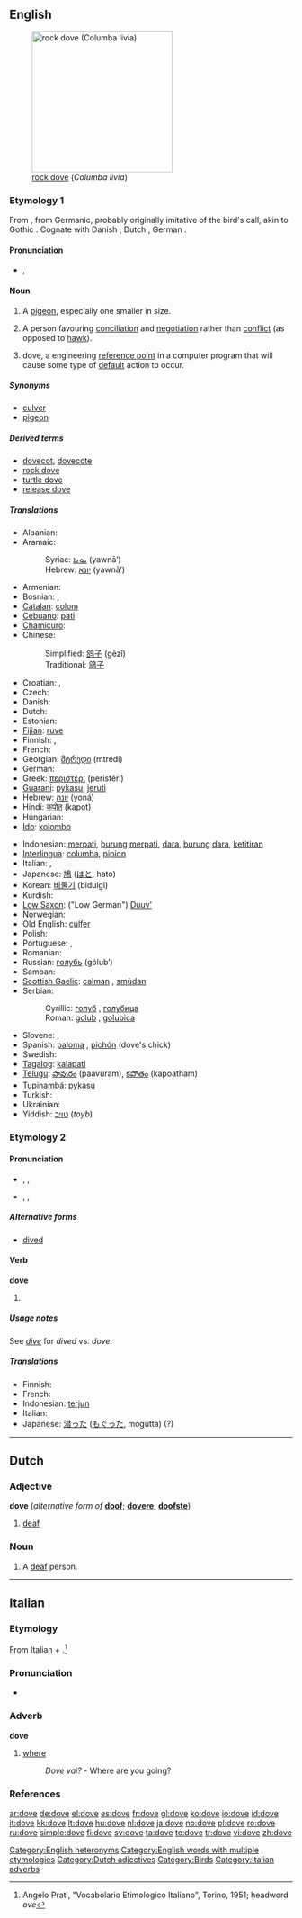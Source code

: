 {{also|Dove|dov'è|dové}}
==English==

{{wikipedia}}
[[Image:Pigion052006.JPG|thumb|right|250px|[[rock dove]] (''Columba livia'')]]

===Etymology 1===
From {{etyl|non}} ''{{term|dúfa|lang=non}}'', from Germanic, probably originally imitative of the bird's call, akin to Gothic {{term|𐌳𐌿𐌱𐍉|tr=dubo|sc=Goth|lang=got}}. Cognate with Danish {{term|due|lang=da}}, Dutch ''{{term|duif|lang=nl}}'', German ''{{term|Taube|lang=de}}''.

====Pronunciation====
* {{IPA|/dʌv/}}, {{SAMPA|/dVv/}}
*: {{rhymes|ʌv}}
*: {{audio|en-us-dove-noun.ogg|Audio (US), noun}}

====Noun====
{{en-noun}}

# A [[pigeon]], especially one smaller in size.
# {{politics}} A person favouring [[conciliation]] and [[negotiation]] rather than [[conflict]] (as opposed to [[hawk]]).
# {{engineering}} dove, a engineering [[reference point]] in a computer program that will cause some type of [[default]] action to occur.

=====Synonyms=====
* [[culver]]
* [[pigeon]]

=====Derived terms=====
* [[dovecot]], [[dovecote]]
* [[rock dove]]
* [[turtle dove]]
* [[release dove]]

=====Translations=====
{{trans-top|bird}}
* Albanian: {{t-|sq|pëllumb|m|xs=Albanian}}
* Aramaic:
*: Syriac: [[ܝܘܢܐ]] (yawnā’) {{c}}
*: Hebrew: [[יונא]] (yawnā’) {{c}}
* Armenian: {{t+|hy|աղավնի|tr=aġavni|sc=Armn|xs=Armenian}}
* Bosnian: {{t-|bs|golub|m}}, {{t-|bs|golubica|f}}
* [[Catalan]]: [[colom]] {{m}}
* [[Cebuano]]: [[pati]]
* [[Chamicuro]]: {{tø|ccc|pujtuku}}
* Chinese:
*: Simplified: [[鸽子]] (gēzǐ)
*: Traditional: [[鴿子]]
* Croatian: {{t-|hr|golub|m}}, {{t-|hr|golubica|f}}
* Czech: {{t-|cs|holub|m}}
* Danish: {{t-|da|due|c}}
* Dutch: {{t+|nl|duif|f}}
* Estonian: {{t-|et|tuvi}}
* [[Fijian]]: [[ruve]]
* Finnish: {{t+|fi|kyyhky}}, {{t+|fi|pulu}}
* French: {{t+|fr|colombe|f}}
* Georgian: [[მტრედი]] (mtredi)
* German: {{t+|de|Taube|f}}
* Greek: [[περιστέρι]] {{n}} (peristéri)
* [[Guaraní]]: [[pykasu]], [[jeruti]]
* Hebrew: [[יונה]] (yoná) {{f}}
* Hindi: [[कपोत]] (kapot)
* Hungarian: {{t+|hu|galamb}}
* [[Ido]]: [[kolombo]]
{{trans-mid}}
* Indonesian: [[merpati]], [[burung]] [[merpati]], [[dara]], [[burung]] [[dara]], [[ketitiran]]
* [[Interlingua]]: [[columba]], [[pipion]]
* Italian: {{t+|it|colomba|f}}, {{t+|it|piccione|m}}
* Japanese: [[鳩]] ([[はと]], hato)
* Korean: [[비둘기]] (bidulgi)
* Kurdish: {{ku-Arab|[[کۆتر]]}}
* [[Low Saxon]]: ("Low German") [[Duuv’]] {{m}}
* Norwegian: {{t+|no|due|c}}
* Old English: [[culfer]] {{f}}
* Polish: {{t+|pl|gołąb|m}}
* Portuguese: {{t+|pt|pombo|m}}, {{t-|pt|pomba|f}}
* Romanian: {{t+|ro|porumbel|m}}
* Russian: [[голубь]] (gólub’) {{m}}
* Samoan: {{t+|sm|lupe|xs=Samoan}}
* [[Scottish Gaelic]]: [[calman#Scottish Gaelic|calman]] {{m}}, [[smùdan]] {{m}}
* Serbian:
*: Cyrillic: [[голуб#Serbian|голуб]] {{m}}, [[голубица#Serbian|голубица]] {{f}}
*: Roman: [[golub#Serbian|golub]] {{m}}, [[golubica#Serbian|golubica]] {{f}}
* Slovene: {{t+|sl|golob|m}}, {{t+|sl|golobica|f}}
* Spanish: [[paloma]] {{f}}, [[pichón]] {{m}} (dove's chick)
* Swedish: {{t+|sv|duva}}
* [[Tagalog]]: [[kalapati]]
* [[Telugu]]: [[పావురం]] (paavuram), [[కపోతం]] (kapoatham)
* [[Tupinambá]]: [[pykasu]]
* Turkish: {{t+|tr|güvercin}}
* Ukrainian: {{t-|uk|голуб|m|sc=Cyrl|xs=Ukrainian}}
* Yiddish: [[טױב]] (''toyb'')
{{trans-bottom}}

===Etymology 2===

====Pronunciation====
* {{a|RP}} {{enPR|dōv}}, {{IPA|/dəʊv/}}, {{SAMPA|/d@Uv/}}
* {{a|US}} {{enPR|dōv}}, {{IPA|/doʊv/}}, {{SAMPA|/doUv/}}
*: {{rhymes|əʊv}}
*: {{audio|en-us-dove-verb.ogg|Audio (US), verb}}

=====Alternative forms=====
* [[dived]]

====Verb====
'''dove'''

# {{chiefly|North America|especially|Southern US}} {{simple past of|dive}}

=====Usage notes=====
See ''[[dive]]'' for ''dived'' vs. ''dove''.

=====Translations=====
* Finnish: {{t+|fi|sukeltaa|alt=sukelsi}}
* French: {{t+|fr|plongea}}
* Indonesian: [[terjun]]
* Italian: {{t-|it|tuffò}}
* Japanese: [[潜った]] ([[もぐった]], mogutta) (?)

[[Category:English heteronyms]]
[[Category:English words with multiple etymologies]]

----

==Dutch==

===Adjective===
'''dove''' (''alternative form of'' '''[[doof]]'''; {{compar}} '''[[dovere]]''', {{superl}} '''[[doofste]]''')

# [[deaf]]

===Noun===
{{nl-noun|g1=m|g2=f|doven|-}}

# A [[deaf]] person.

[[Category:Dutch adjectives]]

----

==Italian==

===Etymology===
From Italian {{term|de|lang=it}} + {{term|ove|lang=it}}.<ref>Angelo Prati, "Vocabolario Etimologico Italiano", Torino, 1951; headword ''ove''</ref>

===Pronunciation===
* {{IPA|[ˈdove]|lang=it}}

===Adverb===
'''dove'''

# {{interrogative}} [[where]]
#: ''Dove vai?'' - Where are you going?

===References===
<references/>

[[Category:Birds]]
[[Category:Italian adverbs]]

[[ar:dove]]
[[de:dove]]
[[el:dove]]
[[es:dove]]
[[fr:dove]]
[[gl:dove]]
[[ko:dove]]
[[io:dove]]
[[id:dove]]
[[it:dove]]
[[kk:dove]]
[[lt:dove]]
[[hu:dove]]
[[nl:dove]]
[[ja:dove]]
[[no:dove]]
[[pl:dove]]
[[ro:dove]]
[[ru:dove]]
[[simple:dove]]
[[fi:dove]]
[[sv:dove]]
[[ta:dove]]
[[te:dove]]
[[tr:dove]]
[[vi:dove]]
[[zh:dove]]
